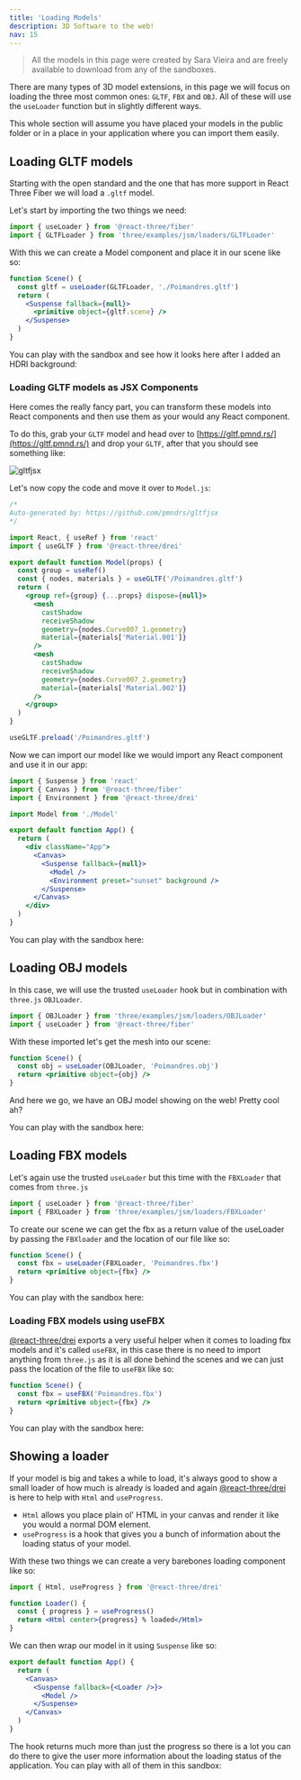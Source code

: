 ```yaml
---
title: 'Loading Models'
description: 3D Software to the web!
nav: 15
---
```


> All the models in this page were created by Sara Vieira and are freely available to download from any of the sandboxes.

There are many types of 3D model extensions, in this page we will focus on loading the three most common ones: `GLTF`, `FBX` and `OBJ`. All of these will use the `useLoader` function but in slightly different ways.

This whole section will assume you have placed your models in the public folder or in a place in your application where you can import them easily.

## Loading GLTF models

Starting with the open standard and the one that has more support in React Three Fiber we will load a `.gltf` model.

Let's start by importing the two things we need:

```js
import { useLoader } from '@react-three/fiber'
import { GLTFLoader } from 'three/examples/jsm/loaders/GLTFLoader'
```

With this we can create a Model component and place it in our scene like so:

```jsx
function Scene() {
  const gltf = useLoader(GLTFLoader, './Poimandres.gltf')
  return (
    <Suspense fallback={null}>
      <primitive object={gltf.scene} />
    </Suspense>
  )
}
```

You can play with the sandbox and see how it looks here after I added an HDRI background:

<Codesandbox id="6etx1" />

### Loading GLTF models as JSX Components

Here comes the really fancy part, you can transform these models into React components and then use them as your would any React component.

To do this, grab your `GLTF` model and head over to [https://gltf.pmnd.rs/](https://gltf.pmnd.rs/) and drop your `GLTF`, after that you should see something like:

![gltfjsx](./gltfjsx.png)

Let's now copy the code and move it over to `Model.js`:

```jsx
/*
Auto-generated by: https://github.com/pmndrs/gltfjsx
*/

import React, { useRef } from 'react'
import { useGLTF } from '@react-three/drei'

export default function Model(props) {
  const group = useRef()
  const { nodes, materials } = useGLTF('/Poimandres.gltf')
  return (
    <group ref={group} {...props} dispose={null}>
      <mesh
        castShadow
        receiveShadow
        geometry={nodes.Curve007_1.geometry}
        material={materials['Material.001']}
      />
      <mesh
        castShadow
        receiveShadow
        geometry={nodes.Curve007_2.geometry}
        material={materials['Material.002']}
      />
    </group>
  )
}

useGLTF.preload('/Poimandres.gltf')
```

Now we can import our model like we would import any React component and use it in our app:

```jsx
import { Suspense } from 'react'
import { Canvas } from '@react-three/fiber'
import { Environment } from '@react-three/drei'

import Model from './Model'

export default function App() {
  return (
    <div className="App">
      <Canvas>
        <Suspense fallback={null}>
          <Model />
          <Environment preset="sunset" background />
        </Suspense>
      </Canvas>
    </div>
  )
}
```

You can play with the sandbox here:

<Codesandbox id="vbnbf" />

## Loading OBJ models

In this case, we will use the trusted `useLoader` hook but in combination with `three.js` `OBJLoader`.

```js
import { OBJLoader } from 'three/examples/jsm/loaders/OBJLoader'
import { useLoader } from '@react-three/fiber'
```

With these imported let's get the mesh into our scene:

```jsx
function Scene() {
  const obj = useLoader(OBJLoader, 'Poimandres.obj')
  return <primitive object={obj} />
}
```

And here we go, we have an OBJ model showing on the web! Pretty cool ah?

You can play with the sandbox here:

<Codesandbox id="51zks" />

## Loading FBX models

Let's again use the trusted `useLoader` but this time with the `FBXLoader` that comes from `three.js`

```js
import { useLoader } from '@react-three/fiber'
import { FBXLoader } from 'three/examples/jsm/loaders/FBXLoader'
```

To create our scene we can get the fbx as a return value of the useLoader by passing the `FBXloader` and the location of our file like so:

```jsx
function Scene() {
  const fbx = useLoader(FBXLoader, 'Poimandres.fbx')
  return <primitive object={fbx} />
}
```

You can play with the sandbox here:

<Codesandbox id="ssrfg" />

### Loading FBX models using useFBX

[@react-three/drei](https://github.com/pmndrs/drei) exports a very useful helper when it comes to loading fbx models and it's called `useFBX`, in this case there is no need to import anything from `three.js` as it is all done behind the scenes and we can just pass the location of the file to `useFBX` like so:

```jsx
function Scene() {
  const fbx = useFBX('Poimandres.fbx')
  return <primitive object={fbx} />
}
```

You can play with the sandbox here:

<Codesandbox id="m6p73" />

## Showing a loader

If your model is big and takes a while to load, it's always good to show a small loader of how much is already is loaded and again [@react-three/drei](https://github.com/pmndrs/drei) is here to help with `Html` and `useProgress`.

- `Html` allows you place plain ol' HTML in your canvas and render it like you would a normal DOM element.
- `useProgress` is a hook that gives you a bunch of information about the loading status of your model.

With these two things we can create a very barebones loading component like so:

```jsx
import { Html, useProgress } from '@react-three/drei'

function Loader() {
  const { progress } = useProgress()
  return <Html center>{progress} % loaded</Html>
}
```

We can then wrap our model in it using `Suspense` like so:

```jsx
export default function App() {
  return (
    <Canvas>
      <Suspense fallback={<Loader />}>
        <Model />
      </Suspense>
    </Canvas>
  )
}
```

The hook returns much more than just the progress so there is a lot you can do there to give the user more information about the loading status of the application. You can play with all of them in this sandbox:

<Codesandbox id="nn2m7" />
